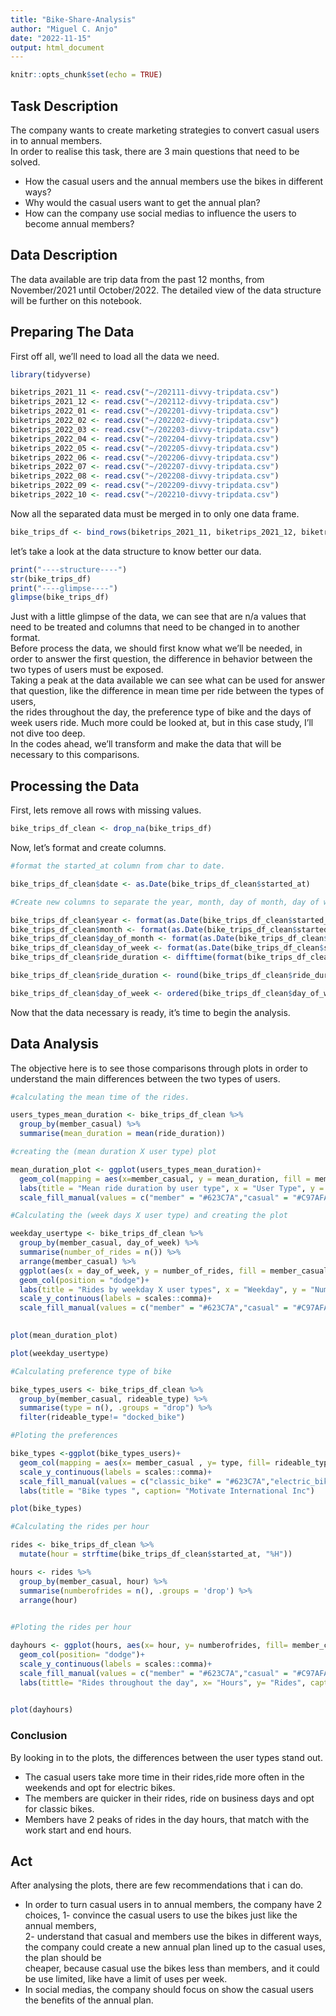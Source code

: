 ---
title: "Bike-Share-Analysis"
author: "Miguel C. Anjo"
date: "2022-11-15"
output: html_document
---

```{r setup, include=FALSE}
knitr::opts_chunk$set(echo = TRUE)
```


## Task Description

  The company wants to create marketing strategies to convert casual users in to annual members.  
  In order to realise this task, there are 3 main questions that need to be solved.  
    
  - How the casual users and the annual members use the bikes in different ways?  
  - Why would the casual users want to get the annual plan?  
  - How can the company use social medias to influence the users to become          annual members?  
    
## Data Description   

  The data available are trip data from the past 12 months, from November/2021 until October/2022. The detailed view of the data structure will be further on this notebook.
  
## Preparing The Data  

  First off all, we'll need to load all the data we need.  
  
```{r}
library(tidyverse)

biketrips_2021_11 <- read.csv("~/202111-divvy-tripdata.csv")
biketrips_2021_12 <- read.csv("~/202112-divvy-tripdata.csv")
biketrips_2022_01 <- read.csv("~/202201-divvy-tripdata.csv")
biketrips_2022_02 <- read.csv("~/202202-divvy-tripdata.csv")
biketrips_2022_03 <- read.csv("~/202203-divvy-tripdata.csv")
biketrips_2022_04 <- read.csv("~/202204-divvy-tripdata.csv")
biketrips_2022_05 <- read.csv("~/202205-divvy-tripdata.csv")
biketrips_2022_06 <- read.csv("~/202206-divvy-tripdata.csv")
biketrips_2022_07 <- read.csv("~/202207-divvy-tripdata.csv")
biketrips_2022_08 <- read.csv("~/202208-divvy-tripdata.csv")
biketrips_2022_09 <- read.csv("~/202209-divvy-tripdata.csv")
biketrips_2022_10 <- read.csv("~/202210-divvy-tripdata.csv")

```
  
  Now all the separated data must be merged in to only one data frame.
  
```{r}
bike_trips_df <- bind_rows(biketrips_2021_11, biketrips_2021_12, biketrips_2022_01, biketrips_2022_02, biketrips_2022_03, biketrips_2022_04, biketrips_2022_05, biketrips_2022_06, biketrips_2022_07, biketrips_2022_08, biketrips_2022_09, biketrips_2022_10,)
```

  let's take a look at the data structure to know better our data.
  
```{r}
print("----structure----")
str(bike_trips_df)
print("----glimpse----")
glimpse(bike_trips_df)

```

  Just with a little glimpse of the data, we can see that are n/a values that need to be treated and columns that need to be changed in to another format.  
  Before process the data, we should first know what we'll be needed, in order to answer the first question, the difference in behavior between the two types of users must be exposed.  
  Taking a peak at the data available we can see what can be used for answer that question, like the difference in mean time per ride between the types of users,  
  the rides throughout the day, the preference type of bike and the days of week users ride. Much more could be looked at, but in this case study, I'll not dive too deep.  
  In the codes ahead, we'll transform and make the data that will be necessary to this comparisons.   
  
  

## Processing the Data

  First, lets remove all rows with missing values.

```{r}
bike_trips_df_clean <- drop_na(bike_trips_df)
```

  Now, let's format and create columns.
  
```{r}
#format the started_at column from char to date.

bike_trips_df_clean$date <- as.Date(bike_trips_df_clean$started_at)
```

```{r}
#Create new columns to separate the year, month, day of month, day of week and ride duration.

bike_trips_df_clean$year <- format(as.Date(bike_trips_df_clean$started_at), "%Y")
bike_trips_df_clean$month <- format(as.Date(bike_trips_df_clean$started_at),"%m")
bike_trips_df_clean$day_of_month <- format(as.Date(bike_trips_df_clean$started_at), "%d")
bike_trips_df_clean$day_of_week <- format(as.Date(bike_trips_df_clean$started_at), "%a")
bike_trips_df_clean$ride_duration <- difftime(format(bike_trips_df_clean$ended_at, format = "%H:%M:%S"), format(bike_trips_df_clean$started_at, format = "%H:%M:%S"), units="mins")
```
```{r}
bike_trips_df_clean$ride_duration <- round(bike_trips_df_clean$ride_duration, 2)
```
```{r}
bike_trips_df_clean$day_of_week <- ordered(bike_trips_df_clean$day_of_week, levels = c("seg", "ter", "qua", "qui", "sex", "sáb", "dom"))
```

  Now that the data necessary is ready, it's time to begin the analysis.
  
## Data Analysis

  The objective here is to see those comparisons through plots in order to understand the main differences between the two types of users.  
  
```{r}
#calculating the mean time of the rides.

users_types_mean_duration <- bike_trips_df_clean %>% 
  group_by(member_casual) %>% 
  summarise(mean_duration = mean(ride_duration))

#creating the (mean duration X user type) plot

mean_duration_plot <- ggplot(users_types_mean_duration)+
  geom_col(mapping = aes(x=member_casual, y = mean_duration, fill = member_casual))+
  labs(title = "Mean ride duration by user type", x = "User Type", y = "Mean ride duration", caption= "Motivate International Inc")+
  scale_fill_manual(values = c("member" = "#623C7A","casual" = "#C97AFA"))

#Calculating the (week days X user type) and creating the plot

weekday_usertype <- bike_trips_df_clean %>% 
  group_by(member_casual, day_of_week) %>%
  summarise(number_of_rides = n()) %>% 
  arrange(member_casual) %>% 
  ggplot(aes(x = day_of_week, y = number_of_rides, fill = member_casual))+
  geom_col(position = "dodge")+
  labs(title = "Rides by weekday X user types", x = "Weekday", y = "Number of rides", caption= "Motivate International Inc")+
  scale_y_continuous(labels = scales::comma)+
  scale_fill_manual(values = c("member" = "#623C7A","casual" = "#C97AFA"))
  

```

```{r}
plot(mean_duration_plot)
```

```{r}
plot(weekday_usertype)
```

```{r}
#Calculating preference type of bike

bike_types_users <- bike_trips_df_clean %>% 
  group_by(member_casual, rideable_type) %>% 
  summarise(type = n(), .groups = "drop") %>% 
  filter(rideable_type!= "docked_bike")

#Ploting the preferences

bike_types <-ggplot(bike_types_users)+
  geom_col(mapping = aes(x= member_casual , y= type, fill= rideable_type), position= "dodge")+
  scale_y_continuous(labels = scales::comma)+
  scale_fill_manual(values = c("classic_bike" = "#623C7A","electric_bike" = "#C97AFA"))+
  labs(title = "Bike types ", caption= "Motivate International Inc")


```

```{r}
plot(bike_types)
```



```{r}
#Calculating the rides per hour 

rides <- bike_trips_df_clean %>% 
  mutate(hour = strftime(bike_trips_df_clean$started_at, "%H"))
```

```{r}
hours <- rides %>% 
  group_by(member_casual, hour) %>% 
  summarise(numberofrides = n(), .groups = 'drop') %>% 
  arrange(hour)
  

#Ploting the rides per hour

dayhours <- ggplot(hours, aes(x= hour, y= numberofrides, fill= member_casual))+
  geom_col(position= "dodge")+
  scale_y_continuous(labels = scales::comma)+
  scale_fill_manual(values = c("member" = "#623C7A","casual" = "#C97AFA"))+
  labs(tittle= "Rides throughout the day", x= "Hours", y= "Rides", caption= "Motivate International Inc")
  
```


```{r}
plot(dayhours)
```


### Conclusion

  By looking in to the plots, the differences between the user types stand out.  
  
* The casual users take more time in their rides,ride more often in the weekends and opt for electric bikes.  
* The members are quicker in their rides, ride on business days and opt for classic bikes.  
* Members have 2 peaks of rides in the day hours, that match with the work start and end hours.  
  
## Act  
  
  After analysing the plots, there are few recommendations that i can do.  
  
* In order to turn casual users in to annual members, the company have 2 choices, 1- convince the casual users to use the bikes just like the annual members,  
  2- understand that casual and members use the bikes in different ways, the company could create a new annual plan lined up to the casual uses, the plan should be  
  cheaper, because casual use the bikes less than members, and it could be use limited, like have a limit of uses per week.  
* In social medias, the company should focus on show the casual users the benefits of the annual plan.













